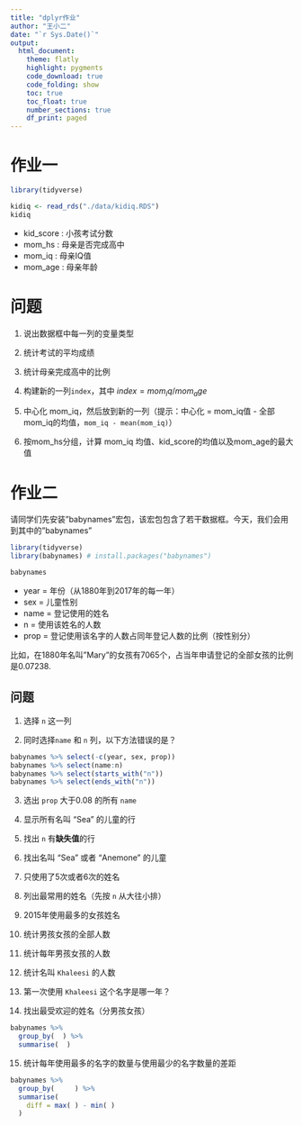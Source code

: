 ```yaml
---
title: "dplyr作业"
author: "王小二"
date: "`r Sys.Date()`"
output: 
  html_document:
    theme: flatly
    highlight: pygments
    code_download: true
    code_folding: show
    toc: true
    toc_float: true
    number_sections: true
    df_print: paged
---
```




# 作业一

```r
library(tidyverse)

kidiq <- read_rds("./data/kidiq.RDS") 
kidiq
```


- kid_score : 小孩考试分数
- mom_hs    : 母亲是否完成高中
- mom_iq    : 母亲IQ值
- mom_age   : 母亲年龄


# 问题

1. 说出数据框中每一列的变量类型

2. 统计考试的平均成绩

3. 统计母亲完成高中的比例

4. 构建新的一列`index`，其中 $index = mom_iq/mom_age$

5. 中心化 mom_iq，然后放到新的一列（提示：中心化 = mom_iq值 - 全部mom_iq的均值，`mom_iq - mean(mom_iq)`）

6. 按mom_hs分组，计算 mom_iq 均值、kid_score的均值以及mom_age的最大值






# 作业二

请同学们先安装"babynames"宏包，该宏包包含了若干数据框。今天，我们会用到其中的"babynames"

```r
library(tidyverse)
library(babynames) # install.packages("babynames")

babynames
```

- year = 年份（从1880年到2017年的每一年）
- sex  = 儿童性别
- name = 登记使用的姓名
- n    = 使用该姓名的人数
- prop = 登记使用该名字的人数占同年登记人数的比例（按性别分）

比如，在1880年名叫"Mary"的女孩有7065个，占当年申请登记的全部女孩的比例是0.07238.




## 问题

1. 选择 `n` 这一列

2. 同时选择`name` 和 `n` 列，以下方法错误的是？
```r
babynames %>% select(-c(year, sex, prop))
babynames %>% select(name:n)
babynames %>% select(starts_with("n"))
babynames %>% select(ends_with("n"))
```

3. 选出 `prop` 大于0.08 的所有 `name`

4. 显示所有名叫 "Sea" 的儿童的行

5. 找出 `n` 有**缺失值**的行

6. 找出名叫 "Sea" 或者 "Anemone" 的儿童

7. 只使用了5次或者6次的姓名

8. 列出最常用的姓名（先按 `n` 从大往小排）

9. 2015年使用最多的女孩姓名

10. 统计男孩女孩的全部人数

11. 统计每年男孩女孩的人数

12. 统计名叫 `Khaleesi` 的人数

13. 第一次使用 `Khaleesi` 这个名字是哪一年？

14. 找出最受欢迎的姓名（分男孩女孩）

```r
babynames %>%
  group_by(  ) %>%
  summarise(  )  
```

15. 统计每年使用最多的名字的数量与使用最少的名字数量的差距

```r
babynames %>%
  group_by(     ) %>%
  summarise(
    diff = max( ) - min( )
  )  
```



